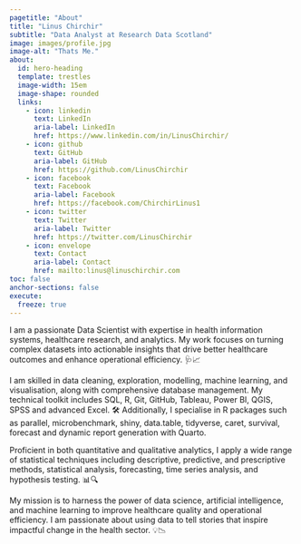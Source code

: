 ```yaml
---
pagetitle: "About"
title: "Linus Chirchir" 
subtitle: "Data Analyst at Research Data Scotland"
image: images/profile.jpg
image-alt: "Thats Me."
about:
  id: hero-heading
  template: trestles
  image-width: 15em
  image-shape: rounded
  links:
    - icon: linkedin
      text: LinkedIn
      aria-label: LinkedIn
      href: https://www.linkedin.com/in/LinusChirchir/
    - icon: github
      text: GitHub
      aria-label: GitHub
      href: https://github.com/LinusChirchir
    - icon: facebook
      text: Facebook
      aria-label: Facebook
      href: https://facebook.com/ChirchirLinus1
    - icon: twitter
      text: Twitter
      aria-label: Twitter
      href: https://twitter.com/LinusChirchir
    - icon: envelope
      text: Contact
      aria-label: Contact
      href: mailto:linus@linuschirchir.com
toc: false
anchor-sections: false
execute: 
  freeze: true
---
```


::: {#hero-heading}
I am a passionate Data Scientist with expertise in health information systems, healthcare research, and analytics. My work focuses on turning complex datasets into actionable insights that drive better healthcare outcomes and enhance operational efficiency. 🩺📈

I am skilled in data cleaning, exploration, modelling, machine learning, and visualisation, along with comprehensive database management. My technical toolkit includes SQL, R, Git, GitHub, Tableau, Power BI, QGIS, SPSS and advanced Excel. 🛠️ Additionally, I specialise in R packages such as parallel, microbenchmark, shiny, data.table, tidyverse, caret, survival, forecast and dynamic report generation with Quarto.

Proficient in both quantitative and qualitative analytics, I apply a wide range of statistical techniques including descriptive, predictive, and prescriptive methods, statistical analysis, forecasting, time series analysis, and hypothesis testing. 📊🔍

My mission is to harness the power of data science, artificial intelligence, and machine learning to improve healthcare quality and operational efficiency. I am passionate about using data to tell stories that inspire impactful change in the health sector. 💡📉
:::